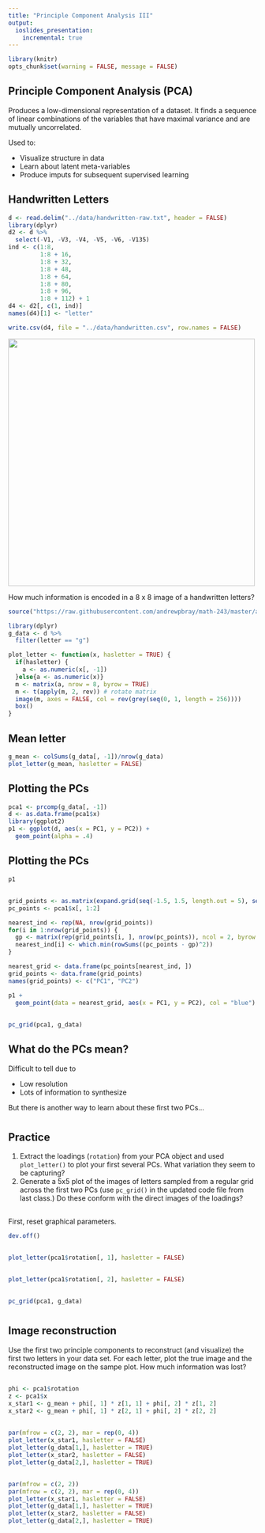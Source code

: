 ```yaml
---
title: "Principle Component Analysis III"
output:
  ioslides_presentation:
    incremental: true
---
```


```r
library(knitr)
opts_chunk$set(warning = FALSE, message = FALSE)
```

## Principle Component Analysis (PCA) {.build}

Produces a low-dimensional representation of a dataset. It finds a sequence of linear combinations of the variables that have maximal variance and are mutually uncorrelated.

Used to:

- Visualize structure in data
- Learn about latent meta-variables
- Produce imputs for subsequent supervised learning


## Handwritten Letters {.build}

```r
d <- read.delim("../data/handwritten-raw.txt", header = FALSE)
library(dplyr)
d2 <- d %>%
  select(-V1, -V3, -V4, -V5, -V6, -V135)
ind <- c(1:8,
         1:8 + 16,
         1:8 + 32,
         1:8 + 48,
         1:8 + 64,
         1:8 + 80,
         1:8 + 96,
         1:8 + 112) + 1
d4 <- d2[, c(1, ind)]
names(d4)[1] <- "letter" 

write.csv(d4, file = "../data/handwritten.csv", row.names = FALSE)
```

<img src="../figs/some-letters.png" width = 500>

How much information is encoded in a 8 x 8 image of a handwritten letters?

```r
source("https://raw.githubusercontent.com/andrewpbray/math-243/master/assets/week-11/pca-code.R")

library(dplyr)
g_data <- d %>%
  filter(letter == "g")

plot_letter <- function(x, hasletter = TRUE) {
  if(hasletter) {
    a <- as.numeric(x[, -1])
  }else{a <- as.numeric(x)}
  m <- matrix(a, nrow = 8, byrow = TRUE)
  m <- t(apply(m, 2, rev)) # rotate matrix
  image(m, axes = FALSE, col = rev(grey(seq(0, 1, length = 256))))
  box()
}
```

## Mean letter

```r
g_mean <- colSums(g_data[, -1])/nrow(g_data)
plot_letter(g_mean, hasletter = FALSE)
```

## Plotting the PCs

```r
pca1 <- prcomp(g_data[, -1])
d <- as.data.frame(pca1$x)
library(ggplot2)
p1 <- ggplot(d, aes(x = PC1, y = PC2)) +
  geom_point(alpha = .4)
```


## Plotting the PCs

```r
p1
```

##

```r
grid_points <- as.matrix(expand.grid(seq(-1.5, 1.5, length.out = 5), seq(-1.5, 1.5, length.out = 5)))
pc_points <- pca1$x[, 1:2]

nearest_ind <- rep(NA, nrow(grid_points))
for(i in 1:nrow(grid_points)) {
  gp <- matrix(rep(grid_points[i, ], nrow(pc_points)), ncol = 2, byrow = TRUE)
  nearest_ind[i] <- which.min(rowSums((pc_points - gp)^2))
}

nearest_grid <- data.frame(pc_points[nearest_ind, ])
grid_points <- data.frame(grid_points)
names(grid_points) <- c("PC1", "PC2")

p1 + 
  geom_point(data = nearest_grid, aes(x = PC1, y = PC2), col = "blue")
```

## 

```r
pc_grid(pca1, g_data)
```


## What do the PCs mean? {.build}

Difficult to tell due to

- Low resolution
- Lots of information to synthesize

But there is another way to learn about these first two PCs...

#

## Practice

1. Extract the loadings (`rotation`) from your PCA object and used `plot_letter()` to plot your first several PCs. What variation they seem to be capturing?
2. Generate a 5x5 plot of the images of letters sampled from a regular grid across the first two PCs (use `pc_grid()` in the updated code file from last class.) Do these conform with the direct images of the loadings?

## 

First, reset graphical parameters.

```r
dev.off()
```

##

```r
plot_letter(pca1$rotation[, 1], hasletter = FALSE)
```

## {.build}

```r
plot_letter(pca1$rotation[, 2], hasletter = FALSE)
```

## {.build}

```r
pc_grid(pca1, g_data)
```

#

## Image reconstruction

Use the first two principle components to reconstruct (and visualize) the first two letters in your data set. For each letter, plot the true image and the reconstructed image on the sampe plot. How much information was lost?

## 

```r
phi <- pca1$rotation
z <- pca1$x
x_star1 <- g_mean + phi[, 1] * z[1, 1] + phi[, 2] * z[1, 2]
x_star2 <- g_mean + phi[, 1] * z[2, 1] + phi[, 2] * z[2, 2]
```

##
```r
par(mfrow = c(2, 2), mar = rep(0, 4))
plot_letter(x_star1, hasletter = FALSE)
plot_letter(g_data[1,], hasletter = TRUE)
plot_letter(x_star2, hasletter = FALSE)
plot_letter(g_data[2,], hasletter = TRUE)
```

##
```r
par(mfrow = c(2, 2))
par(mfrow = c(2, 2), mar = rep(0, 4))
plot_letter(x_star1, hasletter = FALSE)
plot_letter(g_data[1,], hasletter = TRUE)
plot_letter(x_star2, hasletter = FALSE)
plot_letter(g_data[2,], hasletter = TRUE)
```


